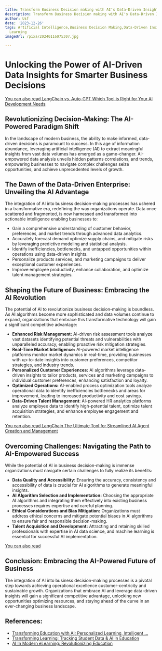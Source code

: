 ```yaml
---
title: Transform Business Decision making with AI's Data-Driven Insights
description: Transform Business Decision making with AI's Data-Driven Insights
author: Usf
date: '2023-12-26'
tags: Artificial Intelligence,Business Decision Making,Data-Driven Insights,Machine
  Learning
imageUrl: /pixa/20240116075307.jpg

---
```

# Unlocking the Power  of AI-Driven Data Insights for Smarter Business Decisions

[You can also read LangChain vs. Auto-GPT Which Tool is Right for Your AI Development Needs](LangChain%20vs.%20Auto-GPT%20Which%20Tool%20is%20Right%20for%20Your%20AI%20Development%20Needs)


## Revolutionizing Decision-Making: The AI-Powered Paradigm Shift

In the  landscape of modern business, the ability  to make informed, data-driven decisions is paramount to success. In this age of information abundance,  leveraging artificial intelligence (AI) to extract  meaningful insights from vast data volumes has  emerged as a  game-changer. AI-empowered data analysis unveils hidden patterns correlations, and trends, empowering businesses to navigate complex challenges seize opportunities, and achieve unprecedented levels of growth.

## The Dawn of the Data-Driven Enterprise: Unveiling the AI Advantage

The integration of AI into business decision-making  processes has ushered in a transformative era, redefining the way organizations operate. Data once scattered and fragmented,  is now harnessed  and transformed into actionable intelligence  enabling businesses to:

- Gain a comprehensive understanding of customer behavior, preferences, and market  trends through advanced data analytics.
- Accurately forecast demand optimize supply chains, and mitigate risks by leveraging predictive modeling and statistical analysis.
-  Identify inefficiencies, bottlenecks, and untapped opportunities within operations using data-driven insights.
- Personalize products services, and marketing campaigns to deliver exceptional customer experiences.
-  Improve employee productivity,  enhance collaboration,  and optimize talent management strategies.

## Shaping the Future of Business: Embracing the AI Revolution

The potential  of AI to revolutionize business decision-making is boundless. As AI algorithms become more sophisticated and data volumes continue to expand, organizations that embrace this transformative technology will gain a significant competitive  advantage:

- **Enhanced Risk Management:** AI-driven risk assessment tools analyze vast datasets identifying potential threats and vulnerabilities with unparalleled accuracy, enabling proactive risk mitigation strategies.
- **Real-Time Market Intelligence:** AI-powered market intelligence  platforms monitor market dynamics  in real-time, providing businesses with  up-to-date  insights into  customer preferences, competitor strategies, and  industry trends.
- **Personalized Customer Experiences:** AI  algorithms leverage data-driven insights to tailor products, services and marketing campaigns to individual  customer preferences, enhancing satisfaction and loyalty.
- **Optimized Operations:** AI-enabled process optimization tools analyze operational data to identify inefficiencies bottlenecks and areas for improvement, leading to increased productivity  and cost savings.
-  **Data-Driven  Talent Management:** AI-powered HR analytics platforms analyze employee data to identify high-potential talent,  optimize talent acquisition strategies,  and  enhance  employee engagement and retention.

[You can also read LangChain The Ultimate Tool for Streamlined AI Agent Creation  and Management](LangChain%20The%20Ultimate%20Tool%20for%20Streamlined%20AI%20Agent%20Creation%20and%20Management)


## Overcoming Challenges: Navigating the Path to AI-Empowered Success

While the potential of AI in business decision-making is immense organizations must navigate certain challenges to fully realize its benefits:

-  **Data Quality  and Accessibility:**  Ensuring the accuracy, consistency and accessibility of  data is crucial for AI algorithms to generate  meaningful insights.
- **AI Algorithm Selection  and Implementation:** Choosing the appropriate AI algorithms  and integrating them effectively into existing business processes requires expertise and careful planning.
- **Ethical Considerations and  Bias Mitigation:**  Organizations must address ethical concerns and mitigate potential biases in AI  algorithms to ensure fair and responsible decision-making.
- **Talent Acquisition and Development:**  Attracting and retaining skilled professionals with expertise in AI  data science,  and machine learning is essential  for successful AI implementation.

[You can also read  ]()


## Conclusion: Embracing the AI-Powered  Future of Business

The integration of  AI into  business decision-making processes is a pivotal  step towards achieving operational  excellence customer-centricity and sustainable growth. Organizations that embrace AI and leverage data-driven insights will gain a significant competitive advantage, unlocking new opportunities optimizing resources, and staying ahead of the curve in an ever-changing  business landscape.

## References:
- [Transforming Education with AI: Personalized Learning, Intelligent ...](https://medium.com/@laolukorede/transforming-education-with-ai-personalized-learning-intelligent-tutoring-and-data-driven-b79dc337fdfb)
- [Transforming Learning: Tracking Student Data & AI in Education](https://www.linkedin.com/pulse/transforming-learning-tracking-student-data-ai-education-yv9ce)
- [AI In Modern eLearning: Revolutionizing Education](https://elearningindustry.com/the-transformative-power-of-ai-in-modern-elearning-a-new-era-for-education)
